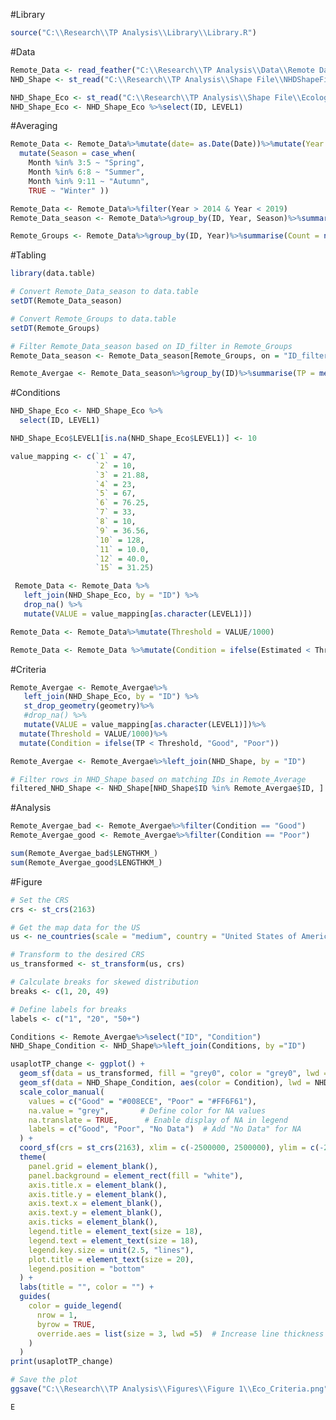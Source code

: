 #Library
```{r}
source("C:\\Research\\TP Analysis\\Library\\Library.R")
```
#Data
```{r}
Remote_Data <- read_feather("C:\\Research\\TP Analysis\\Data\\Remote Data\\CLEAR-TP.feather") #33497
NHD_Shape <- st_read("C:\\Research\\TP Analysis\\Shape File\\NHDShapeFile\\nhdplusv2_modified_v1.0.shp")

NHD_Shape_Eco <- st_read("C:\\Research\\TP Analysis\\Shape File\\Ecological_Region_Matchup\\Ecological_NHD.shp")
NHD_Shape_Eco <- NHD_Shape_Eco %>%select(ID, LEVEL1)

```
#Averaging
```{r}
Remote_Data <- Remote_Data%>%mutate(date= as.Date(Date))%>%mutate(Year = year(Date), Month = month(Date))%>%
  mutate(Season = case_when(
    Month %in% 3:5 ~ "Spring",
    Month %in% 6:8 ~ "Summer",
    Month %in% 9:11 ~ "Autumn",
    TRUE ~ "Winter" ))

Remote_Data <- Remote_Data%>%filter(Year > 2014 & Year < 2019)
Remote_Data_season <- Remote_Data%>%group_by(ID, Year, Season)%>%summarise(TP = mean(Estimated))%>%mutate(ID_filter = paste0(ID, "_", Year))

Remote_Groups <- Remote_Data%>%group_by(ID, Year)%>%summarise(Count = n_distinct(Season))%>%filter(Count >2)%>%mutate(ID_filter= paste0(ID, "_", Year))
```
#Tabling
```{r}
library(data.table)

# Convert Remote_Data_season to data.table
setDT(Remote_Data_season)

# Convert Remote_Groups to data.table
setDT(Remote_Groups)

# Filter Remote_Data_season based on ID_filter in Remote_Groups
Remote_Data_season <- Remote_Data_season[Remote_Groups, on = "ID_filter"]

Remote_Avergae <- Remote_Data_season%>%group_by(ID)%>%summarise(TP = mean(TP))
```

#Conditions
```{r}
NHD_Shape_Eco <- NHD_Shape_Eco %>%
  select(ID, LEVEL1)

NHD_Shape_Eco$LEVEL1[is.na(NHD_Shape_Eco$LEVEL1)] <- 10

value_mapping <- c(`1` = 47, 
                   `2` = 10, 
                   `3` = 21.88, 
                   `4` = 23, 
                   `5` = 67, 
                   `6` = 76.25, 
                   `7` = 33, 
                   `8` = 10, 
                   `9` = 36.56, 
                   `10` = 128, 
                   `11` = 10.0, 
                   `12` = 40.0, 
                   `15` = 31.25)

 Remote_Data <- Remote_Data %>%
   left_join(NHD_Shape_Eco, by = "ID") %>%
   drop_na() %>%
   mutate(VALUE = value_mapping[as.character(LEVEL1)])

Remote_Data <- Remote_Data%>%mutate(Threshold = VALUE/1000)

Remote_Data <- Remote_Data %>%mutate(Condition = ifelse(Estimated < Threshold, "Good", "Poor"))
```

#Criteria
```{r} 
Remote_Avergae <- Remote_Avergae%>%
   left_join(NHD_Shape_Eco, by = "ID") %>%
   st_drop_geometry(geometry)%>%
   #drop_na() %>%
   mutate(VALUE = value_mapping[as.character(LEVEL1)])%>%
  mutate(Threshold = VALUE/1000)%>%
  mutate(Condition = ifelse(TP < Threshold, "Good", "Poor"))

Remote_Avergae <- Remote_Avergae%>%left_join(NHD_Shape, by = "ID")

# Filter rows in NHD_Shape based on matching IDs in Remote_Average
filtered_NHD_Shape <- NHD_Shape[NHD_Shape$ID %in% Remote_Avergae$ID, ]

```

#Analysis
```{r}
Remote_Avergae_bad <- Remote_Avergae%>%filter(Condition == "Good")
Remote_Avergae_good <- Remote_Avergae%>%filter(Condition == "Poor")

sum(Remote_Avergae_bad$LENGTHKM_)
sum(Remote_Avergae_good$LENGTHKM_)
```
#Figure
```{r}
# Set the CRS
crs <- st_crs(2163)

# Get the map data for the US
us <- ne_countries(scale = "medium", country = "United States of America", returnclass = "sf")

# Transform to the desired CRS
us_transformed <- st_transform(us, crs)

# Calculate breaks for skewed distribution
breaks <- c(1, 20, 49)

# Define labels for breaks
labels <- c("1", "20", "50+")

Conditions <- Remote_Avergae%>%select("ID", "Condition")
NHD_Shape_Condition <- NHD_Shape%>%left_join(Conditions, by ="ID")

usaplotTP_change <- ggplot() + 
  geom_sf(data = us_transformed, fill = "grey0", color = "grey0", lwd = 0.8) +
  geom_sf(data = NHD_Shape_Condition, aes(color = Condition), lwd = NHD_Shape$StrmOrd / 5) +
  scale_color_manual(
    values = c("Good" = "#008ECE", "Poor" = "#FF6F61"),
    na.value = "grey",       # Define color for NA values
    na.translate = TRUE,      # Enable display of NA in legend
    labels = c("Good", "Poor", "No Data")  # Add "No Data" for NA
  ) + 
  coord_sf(crs = st_crs(2163), xlim = c(-2500000, 2500000), ylim = c(-2300000, 730000)) +
  theme(
    panel.grid = element_blank(),
    panel.background = element_rect(fill = "white"),
    axis.title.x = element_blank(),
    axis.title.y = element_blank(),
    axis.text.x = element_blank(),
    axis.text.y = element_blank(),
    axis.ticks = element_blank(),
    legend.title = element_text(size = 18),
    legend.text = element_text(size = 18),
    legend.key.size = unit(2.5, "lines"),
    plot.title = element_text(size = 20),
    legend.position = "bottom"
  ) +
  labs(title = "", color = "") +
  guides(
    color = guide_legend(
      nrow = 1, 
      byrow = TRUE, 
      override.aes = list(size = 3, lwd =5)  # Increase line thickness in legend
    )
  )
print(usaplotTP_change)

# Save the plot
ggsave("C:\\Research\\TP Analysis\\Figures\\Figure 1\\Eco_Criteria.png", plot = usaplotTP_change, width = 10, height = 8, units = "in", dpi = 1000)

```

```{r}

E


```